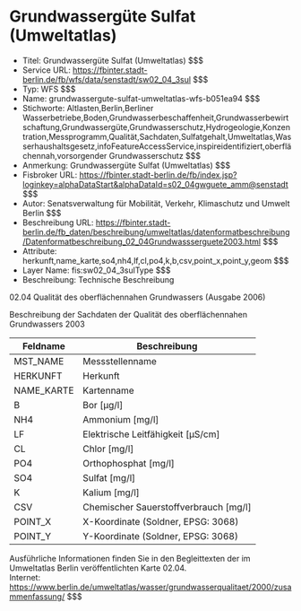 # Grundwassergüte Sulfat (Umweltatlas)
- Titel: Grundwassergüte Sulfat (Umweltatlas) $$$
- Service URL: https://fbinter.stadt-berlin.de/fb/wfs/data/senstadt/sw02_04_3sul $$$
- Typ: WFS $$$
- Name: grundwassergute-sulfat-umweltatlas-wfs-b051ea94 $$$
- Stichworte: Altlasten,Berlin,Berliner Wasserbetriebe,Boden,Grundwasserbeschaffenheit,Grundwasserbewirtschaftung,Grundwassergüte,Grundwasserschutz,Hydrogeologie,Konzentration,Messprogramm,Qualität,Sachdaten,Sulfatgehalt,Umweltatlas,Wasserhaushaltsgesetz,infoFeatureAccessService,inspireidentifiziert,oberflächennah,vorsorgender Grundwasserschutz $$$
- Anmerkung: Grundwassergüte Sulfat (Umweltatlas) $$$
- Fisbroker URL: https://fbinter.stadt-berlin.de/fb/index.jsp?loginkey=alphaDataStart&alphaDataId=s02_04gwguete_amm@senstadt $$$
- Autor: Senatsverwaltung für Mobilität, Verkehr, Klimaschutz und Umwelt Berlin $$$
- Beschreibung URL: https://fbinter.stadt-berlin.de/fb_daten/beschreibung/umweltatlas/datenformatbeschreibung/Datenformatbeschreibung_02_04Grundwassserguete2003.html $$$
- Attribute: herkunft,name_karte,so4,nh4,lf,cl,po4,k,b,csv,point_x,point_y,geom $$$
- Layer Name: fis:sw02_04_3sulType $$$
- Beschreibung: Technische Beschreibung 

02.04 Qualität des oberflächennahen Grundwassers (Ausgabe 2006)

Beschreibung der Sachdaten der Qualität des oberflächennahen Grundwassers 2003

| Feldname    | Beschreibung                            |
| ----------- | --------------------------------------- |
| MST\_NAME   | Messstellenname                         |
| HERKUNFT    | Herkunft                                |
| NAME\_KARTE | Kartenname                              |
| B           | Bor \[µg/l\]                            |
| NH4         | Ammonium \[mg/l\]                       |
| LF          | Elektrische Leitfähigkeit \[µS/cm\]     |
| CL          | Chlor \[mg/l\]                          |
| PO4         | Orthophosphat \[mg/l\]                  |
| SO4         | Sulfat \[mg/l\]                         |
| K           | Kalium \[mg/l\]                         |
| CSV         | Chemischer Sauerstoffverbrauch \[mg/l\] |
| POINT\_X    | X-Koordinate (Soldner, EPSG: 3068)      |
| POINT\_Y    | Y-Koordinate (Soldner, EPSG: 3068)      |

Ausführliche Informationen finden Sie in den Begleittexten der im Umweltatlas Berlin veröffentlichten Karte 02.04.  
Internet: https://www.berlin.de/umweltatlas/wasser/grundwasserqualitaet/2000/zusammenfassung/ $$$
